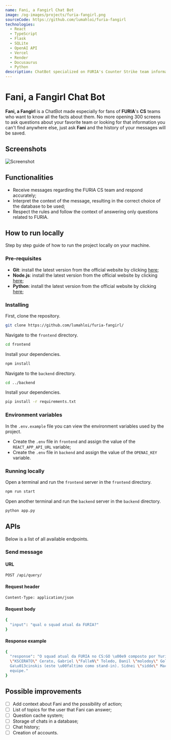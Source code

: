 ```yaml
---
name: Fani, a Fangirl Chat Bot
image: /og-images/projects/furia-fangirl.png
sourceCode: https://github.com/lumahloi/furia-fangirl
technologies:
  - React
  - TypeScript
  - Flask
  - SQLite
  - OpenAI API
  - Vercel
  - Render
  - Docusaurus
  - Python
description: ChatBot specialized on FURIA's Counter Strike team information, developed with TypeScript, Flask, SQLite and OpenAI API. 
---
```


# Fani, a Fangirl Chat Bot
**Fani, a Fangirl** is a ChatBot made especially for fans of **FURIA**'s **CS** teams who want to know all the facts about them. No more opening 300 screens to ask questions about your favorite team or looking for that information you can't find anywhere else, just ask **Fani** and the history of your messages will be saved.

## Screenshots
![Screenshot](/og-images/projects/furia-fangirl.png)

## Functionalities
- Receive messages regarding the FURIA CS team and respond accurately;
- Interpret the context of the message, resulting in the correct choice of the database to be used;
- Respect the rules and follow the context of answering only questions related to FURIA.

## How to run locally
Step by step guide of how to run the project locally on your machine.

### Pre-requisites
- **Git**: install the latest version from the official website by clicking [here](https://git-scm.com/downloads);
- **Node.js**: install the latest version from the official website by clicking [here](https://nodejs.org/pt/download);
- **Python**: install the latest version from the official website by clicking [here](https://www.python.org/downloads/);

### Installing
First, clone the repository.
```bash
git clone https://github.com/lumahloi/furia-fangirl/
```

Navigate to the ```frontend``` directory.
```bash
cd frontend
```

Install your dependencies.
```bash
npm install
```

Navigate to the ```backend``` directory.
```bash
cd ../backend
```

Install your dependencies.
```bash
pip install -r requirements.txt
```

### Environment variables
In the ```.env.example``` file you can view the environment variables used by the project.
- Create the ```.env``` file in ```frontend``` and assign the value of the ```REACT_APP_API_URL``` variable;
- Create the ```.env``` file in ```backend``` and assign the value of the ```OPENAI_KEY``` variable.

### Running locally
Open a terminal and run the ```frontend``` server in the ```frontend``` directory.
```bash
npm run start
```

Open another terminal and run the ```backend``` server in the ```backend``` directory.
```bash
python app.py
```


## APIs
Below is a list of all available endpoints.

### Send message
#### URL
```bash
POST /api/query/
```

#### Request header
```bash
Content-Type: application/json
```

#### Request body
```bash
{
  "input": "qual o squad atual da FURIA?"
}
```

#### Response example
```bash
{
  "response": "O squad atual da FURIA no CS:GO \u00e9 composto por Yuri \"yuurih\" Boian, Kaike 
  \"KSCERATO\" Cerato, Gabriel \"FalleN\" Toledo, Danil \"molodoy\" Golubenko e Mareks \"YEKINDAR\"
  Ga\u013cinskis (este \u00faltimo como stand-in). Sidnei \"sidde\" Macedo atua como t\u00e9cnico da 
  equipe."
}
```




## Possible improvements
- [ ] Add context about Fani and the possibility of action;
- [ ] List of topics for the user that Fani can answer;
- [ ] Question cache system;
- [ ] Storage of chats in a database;
- [ ] Chat history;
- [ ] Creation of accounts.
